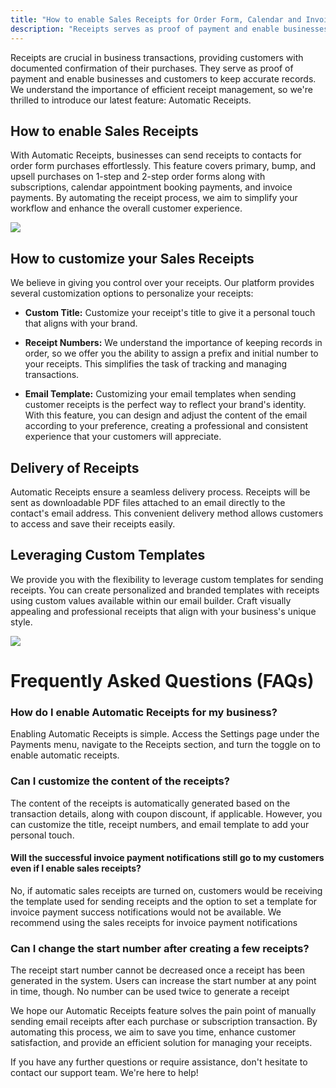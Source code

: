 ```yaml
---
title: "How to enable Sales Receipts for Order Form, Calendar and Invoice payments"
description: "Receipts serves as proof of payment and enable businesses and customers to keep accurate records."
---
```


Receipts are crucial in business transactions, providing customers with documented confirmation of their purchases. They serve as proof of payment and enable businesses and customers to keep accurate records. We understand the importance of efficient receipt management, so we're thrilled to introduce our latest feature: Automatic Receipts.

## How to enable Sales Receipts

With Automatic Receipts, businesses can send receipts to contacts for order form purchases effortlessly. This feature covers primary, bump, and upsell purchases on  1-step  and  2-step order forms along with subscriptions, calendar appointment booking payments, and invoice payments. By automating the receipt process, we aim to simplify your workflow and enhance the overall customer experience.

![](https://s3.amazonaws.com/cdn.freshdesk.com/data/helpdesk/attachments/production/155001928761/original/4w9wJHJTDuaiCHFEv_ZSWgZ_Yil6Ha-0YQ.gif?1687959346)

## How to customize your Sales Receipts

We believe in giving you control over your receipts. Our platform provides several customization options to personalize your receipts:

-   **Custom Title:** Customize your receipt's title to give it a personal touch that aligns with your brand.        
    
-   **Receipt Numbers:** We understand the importance of keeping records in order, so we offer you the ability to assign a prefix and initial number to your receipts. This simplifies the task of tracking and managing transactions.       
    
-   **Email Template:** Customizing your email templates when sending customer receipts is the perfect way to reflect your brand's identity. With this feature, you can design and adjust the content of the email according to your preference, creating a professional and consistent experience that your customers will appreciate.

##   Delivery of Receipts
Automatic Receipts ensure a seamless delivery process. Receipts will be sent as downloadable PDF files attached to an email directly to the contact's email address. This convenient delivery method allows customers to access and save their receipts easily.

## Leveraging Custom Templates

We provide you with the flexibility to leverage custom templates for sending receipts. You can create personalized and branded templates with receipts using custom values available within our email builder. Craft visually appealing and professional receipts that align with your business's unique style.

![](https://s3.amazonaws.com/cdn.freshdesk.com/data/helpdesk/attachments/production/155001991652/original/LG7ZoT6jsGbBQfD0pxUcfU_5IHLlq_uO0Q.png?1688055235)


# Frequently Asked Questions (FAQs)

### How do I enable Automatic Receipts for my business?

Enabling Automatic Receipts is simple. Access the Settings page under the Payments menu, navigate to the Receipts section, and turn the toggle on to enable automatic receipts.

### Can I customize the content of the receipts?

The content of the receipts is automatically generated based on the transaction details, along with coupon discount, if applicable. However, you can customize the title, receipt numbers, and email template to add your personal touch.

#### Will the successful invoice payment notifications still go to my customers even if I enable sales receipts?

No, if automatic sales receipts are turned on, customers would be receiving the template used for sending receipts and the option to set a template for invoice payment success notifications would not be available. We recommend using the sales receipts for invoice payment notifications

### Can I change the start number after creating a few receipts?

The receipt start number cannot be decreased once a receipt has been generated in the system. Users can increase the start number at any point in time, though. No number can be used twice to generate a receipt  

We hope our Automatic Receipts feature solves the pain point of manually sending email receipts after each purchase or subscription transaction. By automating this process, we aim to save you time, enhance customer satisfaction, and provide an efficient solution for managing your receipts.

If you have any further questions or require assistance, don't hesitate to contact our support team. We're here to help!